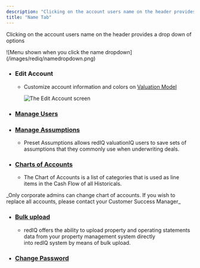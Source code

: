 ```yaml
---
description: "Clicking on the account users name on the header provides a drop down of options"
title: "Name Tab"
---
```


Clicking on the account users name on the header provides a drop down of options

<Frame caption="Menu shown when you click the name dropdown">
  ![Menu shown when you click the name dropdown](/images/rediq/namedropdown.png)
</Frame>

- ### **Edit Account**
  - Customize account information and colors on [Valuation Model](../../valuationIQ/how-to-use-the-model/customize-model-colors.mdx)

    ![The Edit Account screen](/images/rediq/editaccountscreenrediq.png)
- ### [**Manage Users**](../settings-and-admin/addmanage-users.mdx)
- ### [**Manage Assumptions**](../../valuationIQ/how-to-use-the-model/preset-assumptions.mdx)
  - Preset Assumptions allows redIQ valuationIQ users to save sets of assumptions that they commonly use when underwriting deals.
- ### [**Charts of Accounts**](../operating-statements/chart-of-accounts.mdx)
  - The Chart of Accounts is a list of categories that is used as line items in the Cash Flow of all Historicals.

<Warning>
  _Only corporate admins can change chart of accounts. If you wish to replace all accounts, please contact your Customer Success Manager_
</Warning>

- ### [**Bulk upload**](../operating-statements/operating-statements-and-property-data-bulk-upload.mdx)
  - redIQ offers the ability to upload property and operating statements data from your property management system directly into redIQ system by means of bulk upload.
- ### [**Change Password**](../settings-and-admin/password-recovery.mdx)